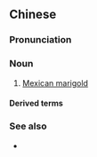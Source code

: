 {{also|万寿菊}}
==Chinese==
{{zh-forms|s=万寿菊|type=21}}

===Pronunciation===
{{zh-pron
|m=wànshòujú
|c=maan6 sau6 guk1
|mn=bān-siū-kiok
|cat=n
}}

===Noun===
{{zh-noun}}

# [[Mexican marigold]]

====Derived terms====
{{zh-der|萬壽菊花}}

===See also===
* {{zh-l|金盞草}}

{{zh-cat|Flowers}}